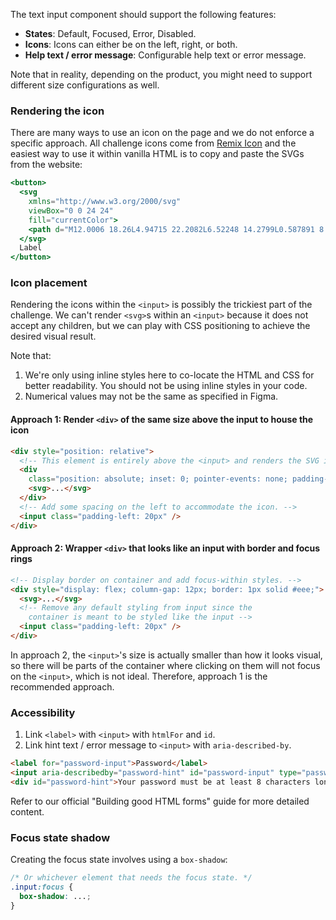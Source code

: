The text input component should support the following features:

- **States**: Default, Focused, Error, Disabled.
- **Icons**: Icons can either be on the left, right, or both.
- **Help text / error message**: Configurable help text or error message.

Note that in reality, depending on the product, you might need to support different size configurations as well.

### Rendering the icon

There are many ways to use an icon on the page and we do not enforce a specific approach. All challenge icons come from [Remix Icon](https://remixicon.com/) and the easiest way to use it within vanilla HTML is to copy and paste the SVGs from the website:

```jsx
<button>
  <svg
    xmlns="http://www.w3.org/2000/svg"
    viewBox="0 0 24 24"
    fill="currentColor">
    <path d="M12.0006 18.26L4.94715 22.2082L6.52248 14.2799L0.587891 8.7918L8.61493 7.84006L12.0006 0.5L15.3862 7.84006L23.4132 8.7918L17.4787 14.2799L19.054 22.2082L12.0006 18.26ZM12.0006 15.968L16.2473 18.3451L15.2988 13.5717L18.8719 10.2674L14.039 9.69434L12.0006 5.27502L9.96214 9.69434L5.12921 10.2674L8.70231 13.5717L7.75383 18.3451L12.0006 15.968Z"></path>
  </svg>
  Label
</button>
```

### Icon placement

Rendering the icons within the `<input>` is possibly the trickiest part of the challenge. We can't render `<svg>`s within an `<input>` because it does not accept any children, but we can play with CSS positioning to achieve the desired visual result.

Note that:

1. We're only using inline styles here to co-locate the HTML and CSS for better readability. You should not be using inline styles in your code.
1. Numerical values may not be the same as specified in Figma.

#### Approach 1: Render `<div>` of the same size above the input to house the icon

```html
<div style="position: relative">
  <!-- This element is entirely above the <input> and renders the SVG icon within. -->
  <div
    class="position: absolute; inset: 0; pointer-events: none; padding-left: 4px">
    <svg>...</svg>
  </div>
  <!-- Add some spacing on the left to accommodate the icon. -->
  <input class="padding-left: 20px" />
</div>
```

#### Approach 2: Wrapper `<div>` that looks like an input with border and focus rings

```html
<!-- Display border on container and add focus-within styles. -->
<div style="display: flex; column-gap: 12px; border: 1px solid #eee;">
  <svg>...</svg>
  <!-- Remove any default styling from input since the
    container is meant to be styled like the input -->
  <input class="padding-left: 20px" />
</div>
```

In approach 2, the `<input>`'s size is actually smaller than how it looks visual, so there will be parts of the container where clicking on them will not focus on the `<input>`, which is not ideal. Therefore, approach 1 is the recommended approach.

### Accessibility

1. Link `<label>` with `<input>` with `htmlFor` and `id`.
2. Link hint text / error message to `<input>` with `aria-described-by`.

```html
<label for="password-input">Password</label>
<input aria-describedby="password-hint" id="password-input" type="password" />
<div id="password-hint">Your password must be at least 8 characters long.</div>
```

Refer to our official "Building good HTML forms" guide for more detailed content.

### Focus state shadow

Creating the focus state involves using a `box-shadow`:

```css
/* Or whichever element that needs the focus state. */
.input:focus {
  box-shadow: ...;
}
```
